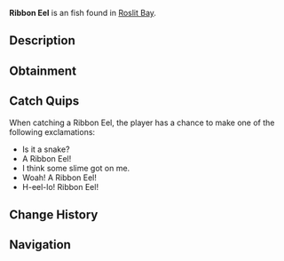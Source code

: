 {{FishInfobox
|image          = Ribbon Eel.png
|rarity         = Unusual
|sea            = First Sea
|location       = [[Roslit Bay]]
|sublocation    = Coral Reef
|sources        = Carbon Crate, Fishing Rod
|radar_location = 
|xp             = 150
|weather        = 
|time           = 
|season         = Summer
|bait           = Minnow
|base_weight    = 15
|base_value     = 150
|weight_range   = 14.5
|base_chance    = 12
|base_resil     = 30
}}
'''Ribbon Eel''' is an {{Rarity|Unusual}} fish found in [[Roslit Bay]].

== Description ==
{{Description|The ribbon eel is a striking and elusive reef fish known for its vibrant blue or green body and long, ribbon-like appearance. While they are rare, the Ribbon Eel can be best found in the coral reef of Roslit Bay|Bestiary Entry}}

== Obtainment ==
{{Description|Only comes out at night. Can be found inside the coral reef of Roslit Bay.|Bestiary Hint}}
{{Fish Availability|
Roslit Bay/Coral Reef
|top_rods      = 
Leviathan's Fang Rod\121960.8\116786.09;
Trident Rod\109879.72\107547.95;
Free Spirit Rod\108499.65\106197.17;
Azure Of Lagoon\80003.44\79271.54;
Krampus's Rod\79629.62\76931.84;
Flimsy Rod\52307.65\61127.4;
Plastic Rod\68681.85\66353.29;
Buddy Bond Rod\51020.8\49291.02;
Rapid Rod\74568.36\78930.97;
Training Rod\53303.72\62719.48;
No-Life Rod\79169.91\77980.36;
Ethereal Prism Rod\77589.11\70269.9;
Astralhook Rod\77385.5\70007.54;
Seraphic Rod\76810.31\70307.85;
Challenger's Rod\74816.55\69207.23;
Rod Of The Forgotten Fang\71984.24\67673.23;
Blazebringer Rod\69682.56\65766.25;
Zeus Rod\65623.29\62032.5;
Verdant Shear Rod\65395.05\62018.43;
Rod Of The Depths\65199.13\61316.43;
Rod Of The Exalted One\63904.45\61967.53;
Depthseeker Rod\60213.5\57589.01;
Avalanche Rod\54299.8\51972.63;
Volcanic Rod\54056.49\50982.33;
Steady Rod\25361.32\19238
|recommended   = Trident Rod
}}

== Catch Quips ==
When catching a Ribbon Eel, the player has a chance to make one of the following exclamations:
* Is it a snake?
* A Ribbon Eel!
* I think some slime got on me.
* Woah! A Ribbon Eel!
* H-eel-lo! Ribbon Eel!

== Change History ==
{{Change History|{{subst:Current Version}}}}

== Navigation ==
{{Fish Navbox|Roslit Bay}}